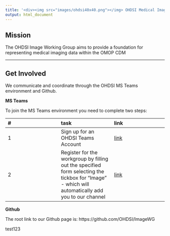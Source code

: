 ```yaml
---
title: '<div><img src="images/ohdsi40x40.png"></img> OHDSI Medical Imaging WG </div>'
output: html_document
---
```


## **Mission**

The OHDSI Image Working Group aims to provide a foundation for representing medical imaging data within the OMOP CDM

---

## **Get Involved**

We communicate and coordinate through the OHDSI MS Teams environment and Github. 

**MS Teams**

To join the MS Teams environment you need to complete two steps:

| # | task | link | 
|:-|:-|:-|
| 1 | Sign up for an OHDSI Teams Account | [link](https://forms.office.com/Pages/ResponsePage.aspx?id=lAAPoyCRq0q6TOVQkCOy1ZyG6Ud_r2tKuS0HcGnqiQZUQ05MOU9BSzEwOThZVjNQVVFGTDNZRENONiQlQCN0PWcu)|
| 2 | Register for the workgroup by filling out the specified form selecting the tickbox for "Image" - which will automatically add you to our channel | [link](https://forms.office.com/Pages/ResponsePage.aspx?id=lAAPoyCRq0q6TOVQkCOy1ZyG6Ud_r2tKuS0HcGnqiQZUOVJFUzBFWE1aSVlLN0ozR01MUVQ4T0RGNyQlQCN0PWcu)|

**Github**

The root link to our Github page is: https://github.com/OHDSI/ImageWG

test123